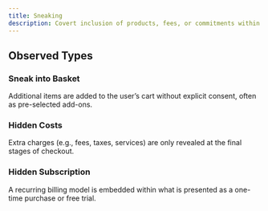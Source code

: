 ```yaml
---
title: Sneaking
description: Covert inclusion of products, fees, or commitments within a user journey without clear, upfront disclosure. This tactic relies on user inattention or interface complexity to avoid detection until late in the process.
---
```


## Observed Types

### Sneak into Basket
Additional items are added to the user’s cart without explicit consent, often as pre-selected add-ons.

### Hidden Costs
Extra charges (e.g., fees, taxes, services) are only revealed at the final stages of checkout.

### Hidden Subscription
A recurring billing model is embedded within what is presented as a one-time purchase or free trial.